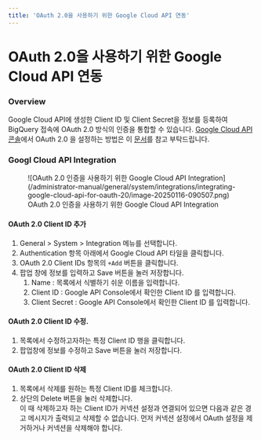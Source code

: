 ```yaml
---
title: 'OAuth 2.0을 사용하기 위한 Google Cloud API 연동'
---
```


# OAuth 2.0을 사용하기 위한 Google Cloud API 연동

### Overview

Google Cloud API에 생성한 Client ID 및 Client Secret을 정보를 등록하여 BigQuery 접속에 OAuth 2.0 방식의 인증을 통합할 수 있습니다. [Google Cloud API 콘솔](https://console.cloud.google.com/apis/credentials)에서 OAuth 2.0 을 설정하는 방법은 이 [문서](https://support.google.com/cloud/answer/6158849?hl=en)를 참고 부탁드립니다.

### Googl Cloud API Integration

<figure data-layout="center" data-align="center">
![OAuth 2.0 인증을 사용하기 위한 Google Cloud API Integration](/administrator-manual/general/system/integrations/integrating-google-cloud-api-for-oauth-20/image-20250116-090507.png)
<figcaption>
OAuth 2.0 인증을 사용하기 위한 Google Cloud API Integration
</figcaption>
</figure>

#### OAuth 2.0 Client ID 추가

1. General &gt; System &gt; Integration 메뉴를 선택합니다.
2. Authentication 항목 아래에서 Google Cloud API 타일을 클릭합니다.
3. OAuth 2.0 Client IDs 항목의 `+Add` 버튼을 클릭합니다.<br/>
4. 팝업 창에 정보를 입력하고 Save 버튼을 눌러 저장합니다.<br/>
    1. Name : 목록에서 식별하기 쉬운 이름을 입력합니다.
    2. Client ID : Google API Console에서 확인한 Client ID 를 입력합니다.
    3. Client Secret : Google API Console에서 확인한 Client ID 를 입력합니다.

#### OAuth 2.0 Client ID 수정.

1. 목록에서 수정하고자하는 특정 Client ID 행을 클릭합니다.
2. 팝업창에 정보를 수정하고 Save 버튼을 눌러 저장합니다.

#### OAuth 2.0 Client ID 삭제

1. 목록에서 삭제를 원하는 특정 Client ID를 체크합니다.<br/>
2. 상단의 Delete 버튼을 눌러 삭제합니다. <br/>이 때 삭제하고자 하는 Client ID가 커넥션 설정과 연결되어 있으면 다음과 같은 경고 메시지가 출력되고 삭제할 수 없습니다. 먼저 커넥션 설정에서 OAuth 설정을 제거하거나 커넥션을 삭제해야 합니다.<br/>
